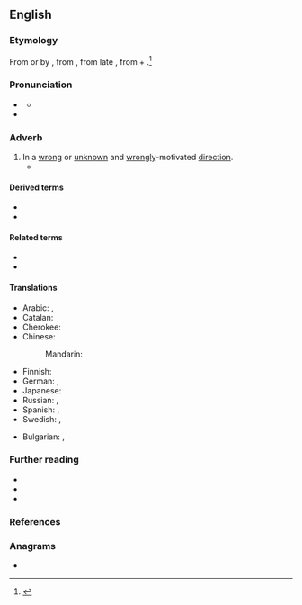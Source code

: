 ==English==

===Etymology===
From {{inh|en|enm|astraien}} or by {{glossary|apheresis}} {{m|enm|straien}}, from {{der|en|fro|estraier||to stray}}, from late {{der|en|ML.|extravagari||to wander beyond}}, from {{der|en|la|extra||beyond}} + {{m|la|vagārī||to wander, stray}}.<ref>{{R:Century 1911}}</ref>

===Pronunciation===
* {{a|US}} {{IPA|en|/əˈstɹeɪ/}}
** {{audio|en|en-us-astray.ogg|Audio (US)}}
* {{rhymes|en|eɪ|s=2}}

===Adverb===
{{en-adv|?}}

# In a [[wrong]] or [[unknown]] and [[wrongly]]-motivated [[direction]].
#* {{quote-book
|en
|year=1907
|publisher=J. M. Dent & Sons Ltd.
|location=London
|chapter=1.X
|author=Virgil
|authorlink=Virgil
|title=The Æneid of Virgil
|url=https://www.gutenberg.org/files/18466/18466-h/18466-h.htm
|translator=Edward Fairfax Taylor
|passage=Go, set the storm-winds free, / And sink their ships or scatter them '''astray''', / And strew their corpses forth, to weltering waves a prey.}}

====Derived terms====
* {{l|en|go astray}}
* {{l|en|lead astray}}

====Related terms====
* {{l|en|stray}}
* {{l|en|estray}}

====Translations====
{{trans-top|in a wrong direction}}
* Arabic: {{t|ar|بِضَلَال}}, {{t|ar|عَلَى ضَلَال}}
* Catalan: {{t+|ca|desencaminadament}}
* Cherokee: {{t|chr|ᎤᎴᎾᎯᏛ}}
* Chinese:
*: Mandarin: {{t|cmn|迷途地}}
{{trans-mid}}
* Finnish: {{t|fi|harhaan}}
* German: {{t+|de|fehlgeleitet}}, {{t+|de|abwegig}}
* Japanese: {{t|ja|道に迷って}}
* Russian: {{t+|ru|заблудиться|alt=заблуди́вшись}}, {{t|ru|сби́вшись с пути́}}
* Spanish: {{t+|es|perdido}}, {{t+|es|extraviado}}
* Swedish: {{t+|sv|vilse}}, {{t|sv|på villovägar}}
{{trans-bottom}}

{{checktrans-top}}
* Bulgarian: {{t+check|bg|заблуден}}, {{t+check|bg|залутан}}
{{trans-mid}}
{{trans-bottom}}

===Further reading===
* {{R:Webster 1913}}
* {{R:OneLook}}
* {{R:Lexico}}

===References===
<references/>

===Anagrams===
* {{anagrams|en|a=aarsty|'Straya|Straya|atrays|tayras|yartas|yatras}}